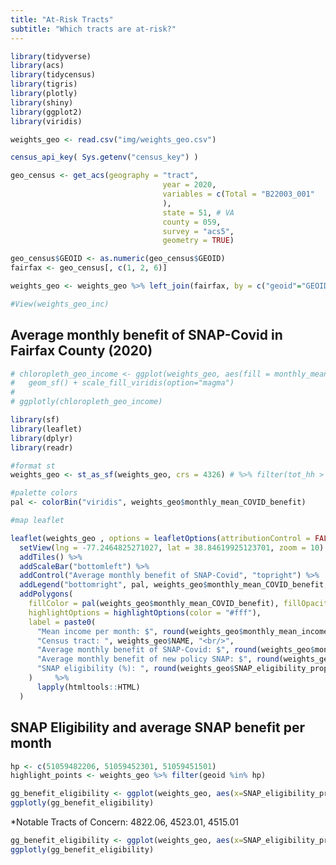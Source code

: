 ```yaml
---
title: "At-Risk Tracts"
subtitle: "Which tracts are at-risk?"
---
```


```r
library(tidyverse)
library(acs)
library(tidycensus)
library(tigris)
library(plotly)
library(shiny)
library(ggplot2)
library(viridis)

weights_geo <- read.csv("img/weights_geo.csv")

census_api_key( Sys.getenv("census_key") )

geo_census <- get_acs(geography = "tract",
                                  year = 2020,
                                  variables = c(Total = "B22003_001"
                                  ),
                                  state = 51, # VA
                                  county = 059,
                                  survey = "acs5",
                                  geometry = TRUE)

geo_census$GEOID <- as.numeric(geo_census$GEOID)
fairfax <- geo_census[, c(1, 2, 6)]

weights_geo <- weights_geo %>% left_join(fairfax, by = c("geoid"="GEOID"))

#View(weights_geo_inc)
```

## Average monthly benefit of SNAP-Covid in Fairfax County (2020)

```r
# chloropleth_geo_income <- ggplot(weights_geo, aes(fill = monthly_mean_income, label = NAME, label2 = monthly_mean_SNAP_benefit, label3 = monthly_mean_COVID_benefit, label4 = average_hh_size, geometry=geometry)) +
#   geom_sf() + scale_fill_viridis(option="magma")
# 
# ggplotly(chloropleth_geo_income)
```




```r
library(sf)
library(leaflet)
library(dplyr)
library(readr)

#format st
weights_geo <- st_as_sf(weights_geo, crs = 4326) # %>% filter(tot_hh > 10)

#palette colors
pal <- colorBin("viridis", weights_geo$monthly_mean_COVID_benefit)

#map leaflet

leaflet(weights_geo , options = leafletOptions(attributionControl = FALSE)) %>%
  setView(lng = -77.2464825271027, lat = 38.84619925123701, zoom = 10) %>%  
  addTiles() %>%
  addScaleBar("bottomleft") %>%
  addControl("Average monthly benefit of SNAP-Covid", "topright") %>%
  addLegend("bottomright", pal, weights_geo$monthly_mean_COVID_benefit, opacity = .7) %>%
  addPolygons(
    fillColor = pal(weights_geo$monthly_mean_COVID_benefit), fillOpacity = .7, weight = 1, color = "#000",
    highlightOptions = highlightOptions(color = "#fff"),
    label = paste0(
      "Mean income per month: $", round(weights_geo$monthly_mean_income,2) ,  "<br/>", 
      "Census tract: ", weights_geo$NAME, "<br/>",
      "Average monthly benefit of SNAP-Covid: $", round(weights_geo$monthly_mean_COVID_benefit,2), "<br/>",
      "Average monthly benefit of new policy SNAP: $", round(weights_geo$monthly_mean_SNAP_benefit,2), "<br/>",
      "SNAP eligibility (%): ", round(weights_geo$SNAP_eligibility_proportion, 3)
    )     %>%
      lapply(htmltools::HTML)
  ) 

```


## SNAP Eligibility and average SNAP benefit per month

```r
hp <- c(51059482206, 51059452301, 51059451501)
highlight_points <- weights_geo %>% filter(geoid %in% hp)
```

```r
gg_benefit_eligibility <- ggplot(weights_geo, aes(x=SNAP_eligibility_proportion, y=monthly_mean_SNAP_benefit, label = NAME, label2 = households_represented, label3 = average_hh_size)) + geom_point(color="#232D4B") + labs(title = "SNAP Eligibility Proportion vs Monthly Mean SNAP Benefit per Household")
ggplotly(gg_benefit_eligibility)
```

*Notable Tracts of Concern: 4822.06, 4523.01, 4515.01

```r
gg_benefit_eligibility <- ggplot(weights_geo, aes(x=SNAP_eligibility_proportion, y=monthly_mean_SNAP_benefit / average_hh_size, label = NAME, label2 = households_represented)) + geom_point(color="#232D4B") + labs(title = "SNAP Eligibility Proportion vs Monthly Mean SNAP Benefit per Person", y = "Monthly Mean SNAP Benefit / Average Household Size") + geom_point(data=highlight_points, aes(x=SNAP_eligibility_proportion, y=monthly_mean_SNAP_benefit / average_hh_size), color="#F84C1E", size=2)
ggplotly(gg_benefit_eligibility)
```